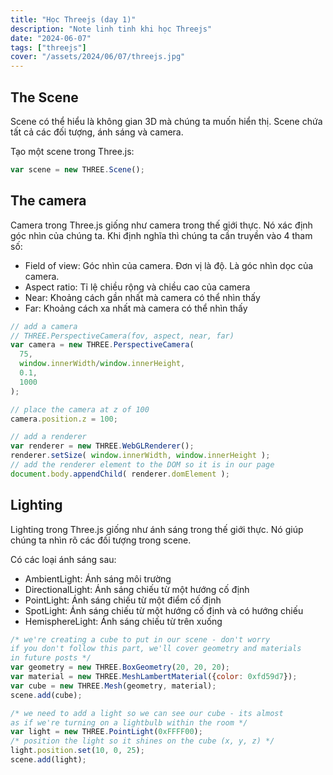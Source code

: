 ```yaml
---
title: "Học Threejs (day 1)"
description: "Note linh tinh khi học Threejs"
date: "2024-06-07"
tags: ["threejs"]
cover: "/assets/2024/06/07/threejs.jpg"
---
```



## The Scene 

Scene có thể hiểu là không gian 3D mà chúng ta muốn hiển thị. Scene chứa tất cả các đối tượng, ánh sáng và camera. 

Tạo một scene trong Three.js:
```js
var scene = new THREE.Scene();
```


## The camera

Camera trong Three.js giống như camera trong thế giới thực. Nó xác định góc nhìn của chúng ta. Khi định nghĩa thì chúng ta cần truyền vào 4 tham số:

- Field of view: Góc nhìn của camera. Đơn vị là độ. Là góc nhìn dọc của camera. 
- Aspect ratio: Tỉ lệ chiều rộng và chiều cao của camera
- Near: Khoảng cách gần nhất mà camera có thể nhìn thấy
- Far: Khoảng cách xa nhất mà camera có thể nhìn thấy


```js
// add a camera
// THREE.PerspectiveCamera(fov, aspect, near, far)
var camera = new THREE.PerspectiveCamera(
  75, 
  window.innerWidth/window.innerHeight, 
  0.1, 
  1000
);

// place the camera at z of 100
camera.position.z = 100;

// add a renderer
var renderer = new THREE.WebGLRenderer();
renderer.setSize( window.innerWidth, window.innerHeight );
// add the renderer element to the DOM so it is in our page
document.body.appendChild( renderer.domElement );
```

## Lighting 

Lighting trong Three.js giống như ánh sáng trong thế giới thực. Nó giúp chúng ta nhìn rõ các đối tượng trong scene.

Có các loại ánh sáng sau:

  - AmbientLight: Ánh sáng môi trường
  - DirectionalLight: Ánh sáng chiếu từ một hướng cố định
  - PointLight: Ánh sáng chiếu từ một điểm cố định
  - SpotLight: Ánh sáng chiếu từ một hướng cố định và có hướng chiếu
  - HemisphereLight: Ánh sáng chiếu từ trên xuống

```js
/* we're creating a cube to put in our scene - don't worry
if you don't follow this part, we'll cover geometry and materials
in future posts */
var geometry = new THREE.BoxGeometry(20, 20, 20);
var material = new THREE.MeshLambertMaterial({color: 0xfd59d7});
var cube = new THREE.Mesh(geometry, material);
scene.add(cube);

/* we need to add a light so we can see our cube - its almost
as if we're turning on a lightbulb within the room */
var light = new THREE.PointLight(0xFFFF00);
/* position the light so it shines on the cube (x, y, z) */
light.position.set(10, 0, 25);
scene.add(light);
```
